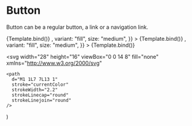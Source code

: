 

<Meta title="Components/Button" component={Button} />

# Button

Button can be a regular button, a link or a navigation link.

<Canvas>
  <Story
    name="Overview - link variant"
    args={{
      text: "Przykładowy tekst",
      href: "https://google.com",
      variant: "fill",
      size: "medium",
    }}
  >
    {Template.bind()}
  </Story>
  <Story
    name="Overview - button variant"
    args={{
      text: "Przykładowy tekst",
      iconEnd: <ArrowDownIcon />,
      variant: "fill",
      size: "medium",
    }}
  >
    {Template.bind()}
  </Story>
  <Story
    name="Overview - button variant2"
    args={{
      text: "Przykładowy tekst",
      iconEnd: <Icon name="arrowDown" />,
      variant: "fill",
      size: "medium",
    }}
  >
    {Template.bind()}
  </Story>
</Canvas>

<ArgsTable />


  <svg
    width="28"
    height="16"
    viewBox="0 0 14 8"
    fill="none"
    xmlns="http://www.w3.org/2000/svg"
  >
    <path
      d="M1 1L7 7L13 1"
      stroke="currentColor"
      strokeWidth="2.2"
      strokeLinecap="round"
      strokeLinejoin="round"
    />
  </svg>
)
